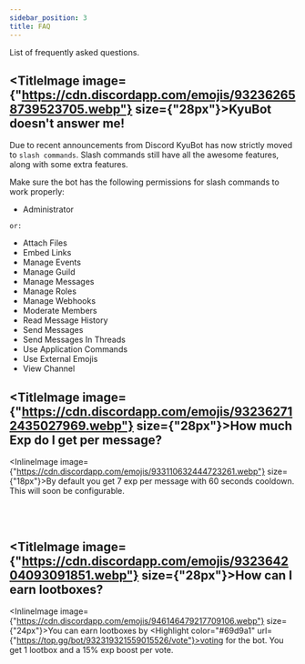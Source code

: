 ```yaml
---
sidebar_position: 3
title: FAQ
---
```


List of frequently asked questions.

<Underline />

## <TitleImage image={"https://cdn.discordapp.com/emojis/932362658739523705.webp"} size={"28px"}>KyuBot doesn't answer me!</TitleImage>

Due to recent announcements from <Highlight color="#69d9a1" url="https://discord.com/blog/welcome-to-the-new-era-of-discord-apps">Discord</Highlight> KyuBot has now strictly moved to `slash commands`. Slash commands still have all the awesome features, along with some extra features.

Make sure the bot has the following permissions for slash commands to work properly:

- Administrator

`or:`

- Attach Files
- Embed Links
- Manage Events
- Manage Guild
- Manage Messages
- Manage Roles
- Manage Webhooks
- Moderate Members
- Read Message History
- Send Messages
- Send Messages In Threads
- Use Application Commands
- Use External Emojis
- View Channel

<Underline />

## <TitleImage image={"https://cdn.discordapp.com/emojis/932362712435027969.webp"} size={"28px"}>How much Exp do I get per message?</TitleImage>

<InlineImage image={"https://cdn.discordapp.com/emojis/933110632444723261.webp"} size={"18px"}>By default you get 7 exp per message with 60 seconds cooldown. This will soon be configurable.</InlineImage>

<br />
<br />

<Underline />

## <TitleImage image={"https://cdn.discordapp.com/emojis/932364204093091851.webp"} size={"28px"}>How can I earn lootboxes?</TitleImage>

<InlineImage image={"https://cdn.discordapp.com/emojis/946146479217709106.webp"} size={"24px"}>You can earn lootboxes by <Highlight color="#69d9a1" url={"https://top.gg/bot/932319321559015526/vote"}>voting</Highlight> for the bot. You get 1 lootbox and a 15% exp boost per vote.</InlineImage>

<br />